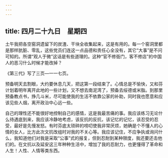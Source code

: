```yaml
---
---
---
```

title: 四月二十九日　星期四
---




土午我把各空窑洞遗留下的炭渣、干块全收集起来，这是有用的。每一个窑洞里都是那样肮脏、零乱，这些党员们连这一点品德和责任心全没有，其它“大事”是不问可知的。所谓“观人于微”这话是有些道理的。这种“官不修衙门，客不修店”的中国人的恶习什么时候才能改掉？

《第三代》写了三页―一一七页。

预备明天去割眼，大约要休息几天，把这第一段结束了。心情总是不愉快，又和芬计划着明年离开此地的一些计划，又不想去南泥湾了，预备去绥德或米脂。到那里预备教点书，挣几斗米，尽可能使我的生活不依靠公家的补助，同时我也愿意和应该见些人烟，离开政治中心远一些。

自己的理性还不能很好地控制自己的感情，这是我最苦痛的事。我应该练习无论什么待遇底到来，我应该冷静地考虑，该反抗的反抗，该记忆的记忆，该忍受的忍受，最好是先慢发怒。有时芬底太琐碎的唠叨使我非常厌烦，她确是个不懂人的心情的女人，比方此次文抗改组时对我的不关心等。我应该记住，不应争执或询问什么，我知道他们对我是采取“公事”式的报复，但到忍耐到某种限度，我还要还击他们的。在文抗以及延安这三年种种生活中，增加了我的忍耐力，也更懂得了革命和人生！人性、人情等类东西。
